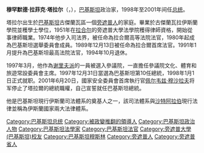 

{{Expand language|1=en|2=ur|time=2022}}

{{Infobox officeholder
| name                = 穆罕默德·拉菲克·塔拉爾<br>محمد رفیق تارڑ
| image               = Pride of Performance Award by President of Pakistan (cropped head).jpg
| caption             = 攝於2000年
| office              = 第9任[[巴基斯坦總統|巴基斯坦總統]]
| term_start          = 1998年1月1日
| term_end            = 2001年6月20日
| primeminister       = [[納瓦茲·謝里夫|納瓦茲·謝里夫]]（1998－1999）
| predecessor         = {{le|瓦西姆·薩賈德|Wasim Sajjad}}
| successor           = [[佩尔韦兹·穆沙拉夫|-{zh-cn:佩尔韦兹·穆沙拉夫; zh-tw:佩爾韋茲·穆夏拉夫}-]]
| prior_term          = {{le|瓦西姆·薩賈德|Wasim Sajjad}}
| order2              = [[巴基斯坦參議院|巴基斯坦參議院議員]]
| successor2          = {{le|拉菲克·拉伊瓦那|Rafique Rajwana}}
| term_start2         = 1997年
| term_end2           = 1998年
| order3              = {{le|巴基斯坦最高法院法官列表|List of Justices of the Supreme Court of Pakistan|巴基斯坦最高法院高級法官}}
| appointer3          = [[吳拉姆·伊沙克·汗|吳拉姆·伊沙克·汗]]
| nominator3          = [[贝娜齐尔·布托|-{zh-cn:贝娜齐尔·布托; zh-tw:班娜姬·布托}-]]
| term_start3         = 1991年1月17日
| term_end3           = 1994年11月1日
| order4              = {{le|拉合爾高等法院首席法官列表|List of the Chief Justices of Lahore High Court|拉合爾高等法院首席法官}}
| appointer4          = {{le|蒂卡·汗|Tikka Khan}}
| term_start4         = 1989年3月6日
| term_end4           = 1991年10月31日
| predecessor4        = Abdul Shakurul Salam
| successor4          = Mian Mahboob Ahmad
| birth_date          = {{birth date|1929|11|2|df=y}}
| birth_place         = {{flag|British Raj}}[[旁遮普省|旁遮普省]][[門迪伯哈烏丁|門迪伯哈烏丁]]
| death_date          = {{death date and age|2022|3|7|1929|11|2|df=y}}
| death_place         = {{PAK}}[[旁遮普省|旁遮普省]][[拉合爾|拉合爾]]
| nationality         = {{PAK}}
| party               = [[巴基斯坦穆斯林聯盟（謝里夫派）|巴基斯坦穆斯林聯盟（謝里夫派）]]
| relations           = {{le|塞拉·阿扎爾·塔拉爾|Saira Afzal Tarar}}（媳婦）
| alma_mater          = [[旁遮普大學|旁遮普大學]]（[[法學士|LLB]]）
| profession          = 法學家
| cabinet             = [[納瓦茲·夏立夫|夏立夫內閣]]
}}

'''穆罕默德·拉菲克·塔拉尔'''（{{lang-ur|'''محمد رفیق تارڑ'''|Muhammad Rafiq Tarar}}，{{bd|1929年|11月2日|2022年|3月7日|catIdx=Tarar}}），[[巴基斯坦|巴基斯坦]]政治家，1998年至2001年间任[[巴基斯坦总统|总统]]。

塔拉尔出生於[[巴基斯坦|巴基斯坦]]古傑蘭瓦區一個[[旁遮普人|旁遮普人]]的家庭。畢業於古傑蘭瓦拉伊斯蘭學院並穫學士學位，1951年在[[拉合尔|拉合尔]]的旁遮普大學法學院穫得律師資格，開始從事律師職業。1974年他步入司法界，被任命為拉合爾高等法院法官，1980年起成為巴基斯坦選舉委員會成員。1989年12月13日被任命為拉合爾首席法官。1991年1月提升為巴基斯坦最高法院法官，1994年10月退休。

1997年3月，他作為[[巴基斯坦穆斯林联盟（谢里夫派）|谢里夫派]]的一員被選入參議院，一直擔任參議院文化、體育和旅遊常設委員會主席。1997年12月31日當選為巴基斯坦第10任總統，1998年1月1日正式就职。2001年6月20日，國家安全委員會首席執行官[[佩尔韦兹·穆沙拉夫|佩尔韦兹·穆沙拉夫]]将军停止了塔拉爾的總統職權，自己宣誓就任巴基斯坦總統。

他是巴基斯坦現行伊斯蘭司法體系的奠基人之一，該司法體系與[[沙特阿拉伯|沙特阿拉伯]]現行法律並稱為伊斯蘭國家兩大法律體系。

{{leader|{{le|瓦希姆·萨贾德|Wasim Sajjad}}|[[巴基斯坦总统|巴基斯坦总统]]<br />1998年1月1日─2001年6月20日|[[佩尔韦兹·穆沙拉夫|佩尔韦兹·穆沙拉夫]]}}

{{巴基斯坦總統}}

{{DEFAULTSORT:Tarar, Muhammad Rafiq }}
[[Category:巴基斯坦总统|Category:巴基斯坦总统]]
[[Category:被政變推翻的領導人|Category:被政變推翻的領導人]]
[[Category:巴基斯坦政治人物|Category:巴基斯坦政治人物]]
[[Category:巴基斯坦法學家|Category:巴基斯坦法學家]]
[[Category:巴基斯坦法官|Category:巴基斯坦法官]]
[[Category:旁遮普大學_(巴基斯坦)校友|Category:旁遮普大學 (巴基斯坦)校友]]
[[Category:巴基斯坦穆斯林|Category:巴基斯坦穆斯林]]
[[Category:旁遮普人|Category:旁遮普人]]
[[Category:旁遮普省人|Category:旁遮普省人]]